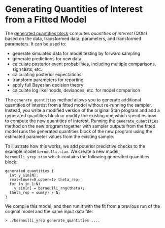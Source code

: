 # Generating Quantities of Interest from a Fitted Model

The [generated quantities block](https://mc-stan.org/docs/reference-manual/program-block-generated-quantities.html)
computes *quantities of interest* (QOIs) based on the data,
transformed data, parameters, and transformed parameters.
It can be used to:

-  generate simulated data for model testing by forward sampling
-  generate predictions for new data
-  calculate posterior event probabilities, including multiple
   comparisons, sign tests, etc.
-  calculating posterior expectations
-  transform parameters for reporting
-  apply full Bayesian decision theory
-  calculate log likelihoods, deviances, etc. for model comparison

The `generate_quantities` method allows you to generate additional quantities
of interest from a fitted model without re-running the sampler.
Instead, you write a modified version of the original Stan program
and add a generated quantities block or modify the existing one
which specifies how to compute the new quantities of interest.
Running the `generate_quantities` method on the new program
together with sampler outputs from the fitted model
runs the generated quantities block of the new program using
the estimated parameter values from the existing sample.

To illustrate how this works, we add poterior predictive checks to
the example model `bernoulli.stan`.
We create a new model, `bernoulli_yrep.stan` which contains
the following generated quantities block:
```
generated quantities {
  int y_sim[N];
  real<lower=0,upper=1> theta_rep;
  for (n in 1:N)
    y_sim[n] = bernoulli_rng(theta);
  theta_rep = sum(y) / N;
}
```

We compile this model, and then run it with the fit from a previous run of
the original model and the same input data file:

```
> ./bernoulli_yrep generate_quantities ....
```

